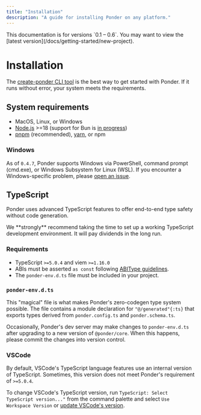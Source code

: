 ```yaml
---
title: "Installation"
description: "A guide for installing Ponder on any platform."
---
```



<Callout type="warning">
  This documentation is for versions `0.1 – 0.6`. You may want to view the
  [latest version](/docs/getting-started/new-project).
</Callout>

# Installation

The [create-ponder CLI tool](/docs/getting-started/new-project) is the best way to get started with Ponder. If it runs without error, your system meets the requirements.

## System requirements

- MacOS, Linux, or Windows
- [Node.js](https://nodejs.org/en) >=18 (support for Bun is [in progress](https://github.com/ponder-sh/ponder/issues/442))
- [pnpm](https://pnpm.io/installation) (recommended), [yarn](https://yarnpkg.com/getting-started/install), or npm

### Windows

As of `0.4.7`, Ponder supports Windows via PowerShell, command prompt (cmd.exe), or Windows Subsystem for Linux (WSL). If you encounter a Windows-specific problem, please [open an issue](https://github.com/ponder-sh/ponder/issues).

## TypeScript

Ponder uses advanced TypeScript features to offer end-to-end type safety without code generation.

<Callout type="info">
  We **strongly** recommend taking the time to set up a working TypeScript
  development environment. It will pay dividends in the long run.
</Callout>

### Requirements

- TypeScript `>=5.0.4` and viem `>=1.16.0`
- ABIs must be asserted `as const` following [ABIType guidelines](https://abitype.dev/guide/getting-started#usage).
- The `ponder-env.d.ts` file must be included in your project.

### `ponder-env.d.ts`

This "magical" file is what makes Ponder's zero-codegen type system possible. The file contains a module declaration for `"@/generated"{:ts}` that exports types derived from `ponder.config.ts` and `ponder.schema.ts`.

Occasionally, Ponder's dev server may make changes to `ponder-env.d.ts` after upgrading to a new version of `@ponder/core`. When this happens, please commit the changes into version control.

### VSCode

By default, VSCode's TypeScript language features use an internal version of TypeScript. Sometimes, this version does not meet Ponder's requirement of `>=5.0.4`.

To change VSCode's TypeScript version, run `TypeScript: Select TypeScript version..."` from the command palette and select `Use Workspace Version` or [update VSCode's version](https://stackoverflow.com/questions/39668731/what-typescript-version-is-visual-studio-code-using-how-to-update-it).
